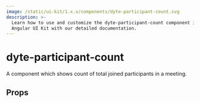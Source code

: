 ```yaml
---
image: /static/ui-kit/1.x.x/components/dyte-participant-count.svg
description: >-
  Learn how to use and customize the dyte-participant-count component in Ospi's
  Angular UI Kit with our detailed documentation.
---
```


# dyte-participant-count

A component which shows count of total joined participants in a meeting.

## Props

<PropsTable of="dyte-participant-count" />

<head>
  <title>Angular UI Kit dyte-participant-count</title>
</head>
